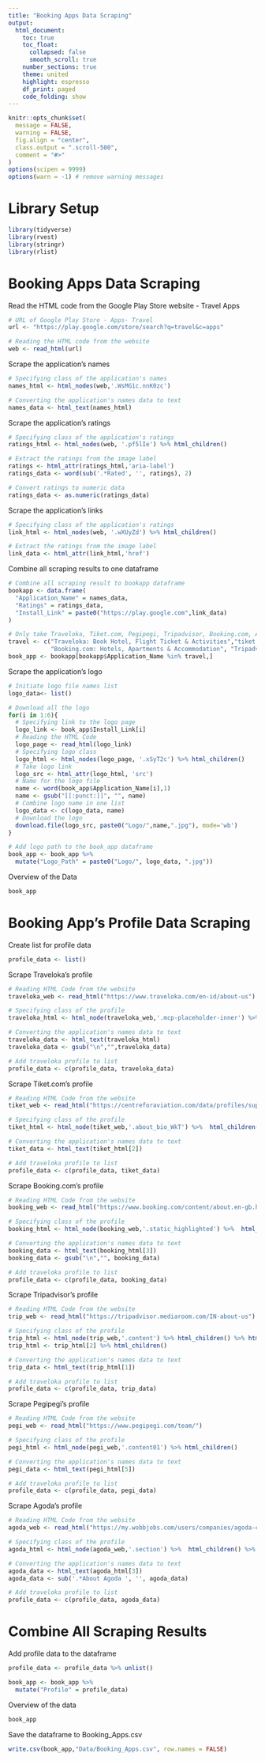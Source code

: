 ```yaml
---
title: "Booking Apps Data Scraping"
output: 
  html_document:
    toc: true
    toc_float: 
      collapsed: false
      smooth_scroll: true
    number_sections: true
    theme: united
    highlight: espresso
    df_print: paged
    code_folding: show
---
```


```r
knitr::opts_chunk$set(
  message = FALSE,
  warning = FALSE,
  fig.align = "center",
  class.output = ".scroll-500",
  comment = "#>"
)
options(scipen = 9999)
options(warn = -1) # remove warning messages
```

# __Library Setup__

```r
library(tidyverse)
library(rvest)
library(stringr)
library(rlist)
```

# __Booking Apps Data Scraping__

Read the HTML code from the Google Play Store website - Travel Apps

```r
# URL of Google Play Store - Apps- Travel
url <- "https://play.google.com/store/search?q=travel&c=apps"

# Reading the HTML code from the website
web <- read_html(url)
```

Scrape the application's names

```r
# Specifying class of the application's names
names_html <- html_nodes(web,'.WsMG1c.nnK0zc')

# Converting the application's names data to text
names_data <- html_text(names_html)
```

Scrape the application's ratings

```r
# Specifying class of the application's ratings
ratings_html <- html_nodes(web, '.pf5lIe') %>% html_children() 

# Extract the ratings from the image label
ratings <- html_attr(ratings_html,'aria-label')
ratings_data <- word(sub('.*Rated', '', ratings), 2)

# Convert ratings to numeric data
ratings_data <- as.numeric(ratings_data)
```

Scrape the application's links

```r
# Specifying class of the application's ratings
link_html <- html_nodes(web, '.wXUyZd') %>% html_children() 

# Extract the ratings from the image label
link_data <- html_attr(link_html,'href')
```

Combine all scraping results to one dataframe

```r
# Combine all scraping result to bookapp dataframe
bookapp <- data.frame(
  "Application_Name" = names_data,
  "Ratings" = ratings_data,
  "Install_Link" = paste0("https://play.google.com",link_data)
)

# Only take Traveloka, Tiket.com, Pegipegi, Tripadvisor, Booking.com, Agoda data
travel <- c("Traveloka: Book Hotel, Flight Ticket & Activities","tiket.com - Hotels, Flights, To Dos",
            "Booking.com: Hotels, Apartments & Accommodation", "Tripadvisor Hotel, Flight & Restaurant Bookings", "Pegipegi - Buy Hotel, Flight, Train & Bus Ticket", "Agoda")
book_app <- bookapp[bookapp$Application_Name %in% travel,]
```

Scrape the application's logo

```r
# Initiate logo file names list
logo_data<- list()

# Download all the logo 
for(i in 1:6){
  # Specifying link to the logo page
  logo_link <- book_app$Install_Link[i]
  # Reading the HTML Code
  logo_page <- read_html(logo_link)
  # Specifying logo class
  logo_html <- html_nodes(logo_page, '.xSyT2c') %>% html_children()
  # Take logo link
  logo_src <- html_attr(logo_html, 'src')
  # Name for the logo file
  name <- word(book_app$Application_Name[i],1)
  name <- gsub("[[:punct:]]", "", name)
  # Combine logo name in one list
  logo_data <- c(logo_data, name)
  # Download the logo
  download.file(logo_src, paste0("Logo/",name,".jpg"), mode='wb')
}

# Add logo path to the book_app dataframe
book_app <- book_app %>%  
  mutate("Logo_Path" = paste0("Logo/", logo_data, ".jpg"))
```

Overview of the Data

```r
book_app
```


# __Booking App's Profile Data Scraping__

Create list for profile data

```r
profile_data <- list()
```

Scrape Traveloka's profile

```r
# Reading HTML Code from the website
traveloka_web <- read_html("https://www.traveloka.com/en-id/about-us")

# Specifying class of the profile
traveloka_html <- html_node(traveloka_web,'.mcp-placeholder-inner') %>% html_children()

# Converting the application's names data to text
traveloka_data <- html_text(traveloka_html)
traveloka_data <- gsub("\n","",traveloka_data)

# Add traveloka profile to list
profile_data <- c(profile_data, traveloka_data)
```

Scrape Tiket.com's profile

```r
# Reading HTML Code from the website
tiket_web <- read_html("https://centreforaviation.com/data/profiles/suppliers/pt-global-tiket-network")

# Specifying class of the profile
tiket_html <- html_node(tiket_web,'.about_bio_WkT') %>%  html_children()

# Converting the application's names data to text
tiket_data <- html_text(tiket_html[2])

# Add traveloka profile to list
profile_data <- c(profile_data, tiket_data)
```

Scrape Booking.com's profile

```r
# Reading HTML Code from the website
booking_web <- read_html("https://www.booking.com/content/about.en-gb.html?label=gen173nr-1DCBQoggJCBWFib3V0SAlYBGhoiAEBmAEJuAEIyAEM2AED6AEBiAIBqAIDuALmm7z-BcACAdICJDRkMzA0MjAyLWQyZTctNGFkZS1hYjczLTI5ZDk2MmY0Nzg5ZdgCBOACAQ;sid=66417274f3216deaf8cdde1d344ff462;keep_landing=1&")

# Specifying class of the profile
booking_html <- html_node(booking_web,'.static_highlighted') %>%  html_children()

# Converting the application's names data to text
booking_data <- html_text(booking_html[3])
booking_data <- gsub("\n","", booking_data)

# Add traveloka profile to list
profile_data <- c(profile_data, booking_data)
```

Scrape Tripadvisor's profile

```r
# Reading HTML Code from the website
trip_web <- read_html("https://tripadvisor.mediaroom.com/IN-about-us")

# Specifying class of the profile
trip_html <- html_node(trip_web,'.content') %>% html_children() %>% html_children()
trip_html <- trip_html[2] %>% html_children()

# Converting the application's names data to text
trip_data <- html_text(trip_html[1])

# Add traveloka profile to list
profile_data <- c(profile_data, trip_data)
```

Scrape Pegipegi's profile

```r
# Reading HTML Code from the website
pegi_web <- read_html("https://www.pegipegi.com/team/")

# Specifying class of the profile
pegi_html <- html_node(pegi_web,'.content01') %>% html_children() 

# Converting the application's names data to text
pegi_data <- html_text(pegi_html[5])

# Add traveloka profile to list
profile_data <- c(profile_data, pegi_data)
```

Scrape Agoda's profile

```r
# Reading HTML Code from the website
agoda_web <- read_html("https://my.wobbjobs.com/users/companies/agoda-com")

# Specifying class of the profile
agoda_html <- html_node(agoda_web,'.section') %>%  html_children() %>% html_children()

# Converting the application's names data to text
agoda_data <- html_text(agoda_html[3])
agoda_data <- sub('.*About Agoda ', '', agoda_data)

# Add traveloka profile to list
profile_data <- c(profile_data, agoda_data) 
```

# __Combine All Scraping Results__

Add profile data to the dataframe

```r
profile_data <- profile_data %>% unlist()

book_app <- book_app %>% 
  mutate("Profile" = profile_data)
```

Overview of the data

```r
book_app
```

Save the dataframe to Booking_Apps.csv

```r
write.csv(book_app,"Data/Booking_Apps.csv", row.names = FALSE)
```
